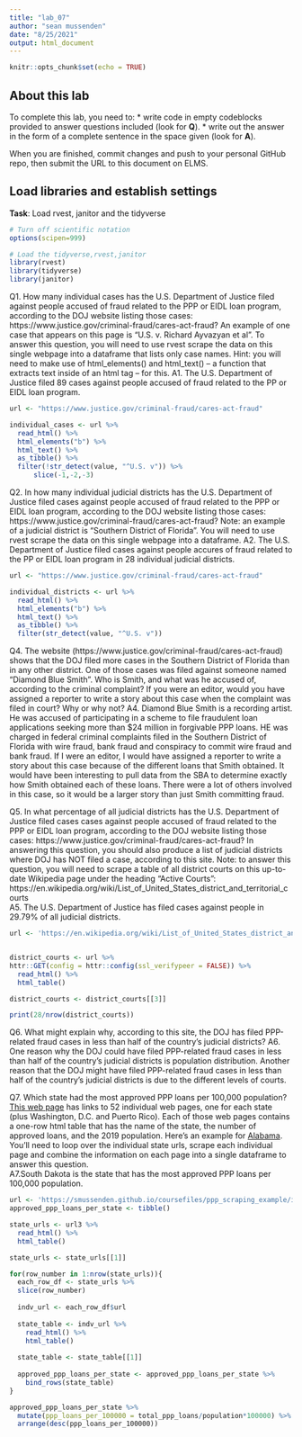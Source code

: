 ```yaml
---
title: "lab_07"
author: "sean mussenden"
date: "8/25/2021"
output: html_document
---
```


```r
knitr::opts_chunk$set(echo = TRUE)
```

## About this lab

To complete this lab, you need to:
* write code in empty codeblocks provided to answer questions included (look for **Q**).
* write out the answer in the form of a complete sentence in the space given (look for **A**).

When you are finished, commit changes and push to your personal GitHub repo, then submit the URL to this document on ELMS.

## Load libraries and establish settings
**Task**: Load rvest, janitor and the tidyverse
```r
# Turn off scientific notation
options(scipen=999)

# Load the tidyverse,rvest,janitor
library(rvest)
library(tidyverse)
library(janitor)
```


Q1. How many individual cases has the U.S. Department of Justice filed against people accused of fraud related to the PPP or EIDL loan program, according to the DOJ website listing those cases: https://www.justice.gov/criminal-fraud/cares-act-fraud?  An example of one case that appears on this page is "U.S. v. Richard Ayvazyan et al". To answer this question, you will need to use rvest scrape the data on this single webpage into a dataframe that lists only case names. Hint: you will need to make use of html_elements() and html_text() -- a function that extracts text inside of an html tag -- for this.
A1. The U.S. Department of Justice filed 89 cases against people accused of fraud related to the PP or EIDL loan program. 

```r
url <- "https://www.justice.gov/criminal-fraud/cares-act-fraud"

individual_cases <- url %>%
  read_html() %>%
  html_elements("b") %>%
  html_text() %>%
  as_tibble() %>%
  filter(!str_detect(value, "^U.S. v")) %>%
      slice(-1,-2,-3)

```

Q2. In how many individual judicial districts has the U.S. Department of Justice filed cases against people accused of fraud related to the PPP or EIDL loan program, according to the DOJ website listing those cases: https://www.justice.gov/criminal-fraud/cares-act-fraud?  Note: an example of a judicial district is "Southern District of Florida". You will need to use rvest scrape the data on this single webpage into a dataframe.
A2. The U.S. Department of Justice filed cases against people accures of fraud related to the PP or EIDL loan program in 28 individual judicial districts.

```r
url <- "https://www.justice.gov/criminal-fraud/cares-act-fraud"

individual_districts <- url %>%
  read_html() %>%
  html_elements("b") %>%
  html_text() %>%
  as_tibble() %>%
  filter(str_detect(value, "^U.S. v")) 

```

Q4. The website (https://www.justice.gov/criminal-fraud/cares-act-fraud) shows that the DOJ filed more cases in the Southern District of Florida than in any other district. One of those cases was filed against someone named "Diamond Blue Smith". Who is Smith, and what was he accused of, according to the criminal complaint? If you were an editor, would you have assigned a reporter to write a story about this case when the complaint was filed in court? Why or why not?
A4. Diamond Blue Smith is a recording artist. He was accused of participating in a scheme to file fraudulent loan applications seeking more than $24 million in forgivable PPP loans. HE was charged in federal criminal complaints filed in the Southern District of Florida with wire fraud, bank fraud and conspiracy to commit wire fraud and bank fraud.  If I were an editor, I would have assigned a reporter to write a story about this case because of the different loans that Smith obtained. It would have been interesting to pull data from the SBA to determine exactly how Smith obtained each of these loans. There were a lot of others involved in this case, so it would be a larger story than just Smith committing fraud. 

Q5. In what percentage of all judicial districts has the U.S. Department of Justice filed cases cases against people accused of fraud related to the PPP or EIDL loan program, according to the DOJ website listing those cases: https://www.justice.gov/criminal-fraud/cares-act-fraud? In answering this question, you should also produce a list of judicial districts where DOJ has NOT filed a case, according to this site.  Note: to answer this question, you will need to scrape a table of all district courts on this up-to-date Wikipedia page under the heading "Active Courts": https://en.wikipedia.org/wiki/List_of_United_States_district_and_territorial_courts  
A5. The U.S. Department of Justice has filed cases against people in 29.79% of all judicial districts.


```r
url <- 'https://en.wikipedia.org/wiki/List_of_United_States_district_and_territorial_courts'


district_courts <- url %>%
httr::GET(config = httr::config(ssl_verifypeer = FALSE)) %>%
  read_html() %>%
  html_table()

district_courts <- district_courts[[3]]

print(28/nrow(district_courts))

```
Q6. What might explain why, according to this site, the DOJ has filed PPP-related fraud cases in less than half of the country's judicial districts?
A6. One reason why the DOJ could have filed PPP-related fraud cases in less than half of the country's judicial districts is population distribution. Another reason that the DOJ might have filed PPP-related fraud cases in less than half of the country's judicial districts is due to the different levels of courts.

Q7. Which state had the most approved PPP loans per 100,000 population? [This web page](https://smussenden.github.io/coursefiles/ppp_scraping_example/index.html) has links to 52 individual web pages, one for each state (plus Washington, D.C. and Puerto Rico). Each of those web pages contains a one-row html table that has the name of the state, the number of approved loans, and the 2019 population. Here's an example for [Alabama](https://smussenden.github.io/coursefiles/ppp_scraping_example/states/alabama.html). You'll need to loop over the individual state urls, scrape each individual page and combine the information on each page into a single dataframe to answer this question.  
A7.South Dakota is the state that has the most approved PPP loans per 100,000 population. 
```r
url <- 'https://smussenden.github.io/coursefiles/ppp_scraping_example/index.html'
approved_ppp_loans_per_state <- tibble()

state_urls <- url3 %>%
  read_html() %>%
  html_table() 

state_urls <- state_urls[[1]]

for(row_number in 1:nrow(state_urls)){
  each_row_df <- state_urls %>%
  slice(row_number)
  
  indv_url <- each_row_df$url 
  
  state_table <- indv_url %>%    
    read_html() %>%
    html_table() 
  
  state_table <- state_table[[1]]
  
  approved_ppp_loans_per_state <- approved_ppp_loans_per_state %>%
    bind_rows(state_table)
}

approved_ppp_loans_per_state %>%
  mutate(ppp_loans_per_100000 = total_ppp_loans/population*100000) %>%
  arrange(desc(ppp_loans_per_100000))

```
